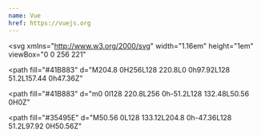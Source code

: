 ```yaml
---
name: Vue
href: https://vuejs.org
---
```


<svg
  xmlns="http://www.w3.org/2000/svg"
  width="1.16em"
  height="1em"
  viewBox="0 0 256 221"
>
  <path
    fill="#41B883"
    d="M204.8 0H256L128 220.8L0 0h97.92L128 51.2L157.44 0h47.36Z"
  ></path>
  <path
    fill="#41B883"
    d="m0 0l128 220.8L256 0h-51.2L128 132.48L50.56 0H0Z"
  ></path>
  <path
    fill="#35495E"
    d="M50.56 0L128 133.12L204.8 0h-47.36L128 51.2L97.92 0H50.56Z"
  ></path>
</svg>
